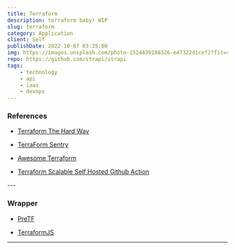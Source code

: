 ```yaml
---
title: Terraform
description: terraform baby! WIP
slug: terraform
category: Application
client: Self
publishDate: 2022-10-07 03:35:00
img: https://images.unsplash.com/photo-1524439188326-e47322d1cef2?fit=crop&w=1400&h=700&q=75
repo: https://github.com/strapi/strapi
tags:
    - technology
    - api
    - iaas
    - devops
---
```



<MDXJS>

### References

-   [Terraform The Hard Way](https://github.com/AdminTurnedDevOps/Terraform-The-Hard-Way)

-   [TerraForm Sentry](https://github.com/jianyuan/terraform-provider-sentry)

-   [Awesome Terraform](https://github.com/shuaibiyy/awesome-terraform)

-   [Terraform Scalable Self Hosted Github Action](https://github.com/philips-labs/terraform-aws-github-runner)


</MDXJS>
---

<MDXJS>

### Wrapper

-   [PreTF](https://github.com/raymondbutcher/pretf)

-   [TerraformJS](https://github.com/mdawar/terraformjs)

</MDXJS>

---